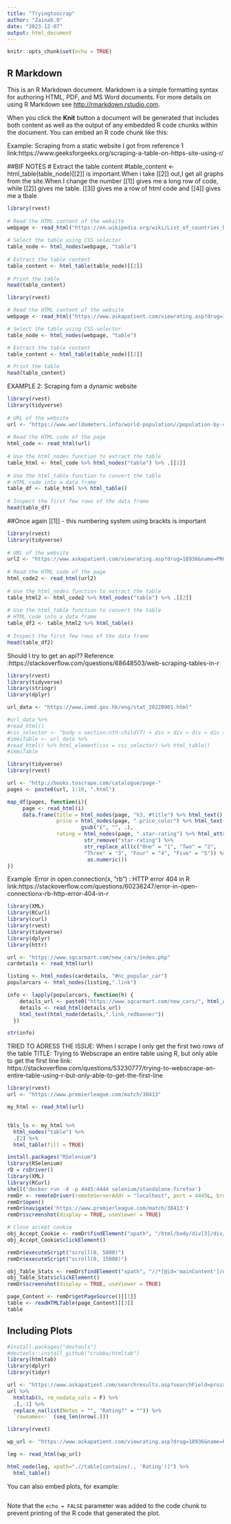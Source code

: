 ```yaml
---
title: "Tryingtoscrap"
author: "Zainab.O"
date: "2023-12-07"
output: html_document
---
```


```r
knitr::opts_chunk$set(echo = TRUE)
```

## R Markdown

This is an R Markdown document. Markdown is a simple formatting syntax for authoring HTML, PDF, and MS Word documents. For more details on using R Markdown see <http://rmarkdown.rstudio.com>.

When you click the **Knit** button a document will be generated that includes both content as well as the output of any embedded R code chunks within the document. You can embed an R code chunk like this:

Example: Scraping from a static website
I got from reference 1
link:https://www.geeksforgeeks.org/scraping-a-table-on-https-site-using-r/

##BIF NOTES
# Extract the table content 
#table_content <- html_table(table_node)[[2]] is important.When i take [[2]] out,I get all graphs from the site.When I change the number [[1]] gives me a long row of code, while [[2]] gives me  table. [[3]] gives me a row of html code and [[4]] gives me a tbale

```r
library(rvest) 
  
# Read the HTML content of the website 
webpage <- read_html("https://en.wikipedia.org/wiki/List_of_countries_by_GDP_(PPP)_per_capita") 
  
# Select the table using CSS selector 
table_node <- html_nodes(webpage, "table") 
  
# Extract the table content 
table_content <- html_table(table_node)[[2]] 
  
# Print the table 
head(table_content)
```


```r
library(rvest) 

# Read the HTML content of the website 
webpage <- read_html("https://www.askapatient.com/viewrating.asp?drug=18936&name=PROZAC") 

# Select the table using CSS selector 
table_node <- html_nodes(webpage, "table") 

# Extract the table content 
table_content <- html_table(table_node)[[2]]

# Print the table 
head(table_content)

```




EXAMPLE 2: Scraping fom a dynamic website

```r
library(rvest) 
library(tidyverse) 
  
# URL of the website 
url <- "https://www.worldometers.info/world-population//population-by-country/" 
  
# Read the HTML code of the page 
html_code <- read_html(url) 
  
# Use the html_nodes function to extract the table 
table_html <- html_code %>% html_nodes("table") %>% .[[1]] 
  
# Use the html_table function to convert the table  
# HTML code into a data frame 
table_df <- table_html %>% html_table() 
  
# Inspect the first few rows of the data frame 
head(table_df)
```

##Once again [[1]] - this numbering system using brackts is important

```r
library(rvest) 
library(tidyverse) 
  
# URL of the website 
url2 <- "https://www.askapatient.com/viewrating.asp?drug=18936&name=PROZAC" 
  
# Read the HTML code of the page 
html_code2 <- read_html(url2) 
  
# Use the html_nodes function to extract the table 
table_html2 <- html_code2 %>% html_nodes("table") %>% .[[2]] 
  
# Use the html_table function to convert the table  
# HTML code into a data frame 
table_df2 <- table_html2 %>% html_table() 
  
# Inspect the first few rows of the data frame 
head(table_df2)
```


Should I try to get an api??
Reference :https://stackoverflow.com/questions/68648503/web-scraping-tables-in-r


```r
library(rvest)
library(tidyverse)
library(stringr)
library(dplyr)

url_data <- "https://www.immd.gov.hk/eng/stat_20220901.html"

#url_data %>%
#read_html()
#css_selector <- "body > section:nth-child(7) > div > div > div > div > table"
#immiTable <- url_data %>% 
#read_html() %>% html_element(css = css_selector) %>% html_table()
#immiTable
```

```r
library(tidyverse)
library(rvest)

url <- "http://books.toscrape.com/catalogue/page-"
pages <- paste0(url, 1:10, ".html")

map_df(pages, function(i){ 
     page <- read_html(i)
     data.frame(title = html_nodes(page, "h3, #title") %>% html_text(),
                price = html_nodes(page, ".price_color") %>% html_text() %>% 
                        gsub("£", "", .),
                rating = html_nodes(page, ".star-rating") %>% html_attrs() %>% 
                         str_remove("star-rating") %>%
                         str_replace_all(c("One" = "1", "Two" = "2", 
                         "Three" = "3", "Four" = "4", "Five" = "5")) %>%  
                          as.numeric())
})
```


Example :Error in open.connection(x, "rb") : HTTP error 404 in R
link:https://stackoverflow.com/questions/60236247/error-in-open-connectionx-rb-http-error-404-in-r
```r
library(XML)
library(RCurl)
library(curl) 
library(rvest)
library(tidyverse)
library(dplyr)
library(httr) 

url <- "https://www.sgcarmart.com/new_cars/index.php"
cardetails <- read_html(url)

listing <- html_nodes(cardetails, "#nc_popular_car")
popularcars <- html_nodes(listing,".link")

info <- lapply(popularcars, function(h) {
    details_url <- paste0("https://www.sgcarmart.com/new_cars/", html_attr(h,"href"))
    details <- read_html(details_url)
    html_text(html_node(details,".link_redbanner"))
  })
```
```r
str(info)
```




TRIED TO ADRESS THE ISSUE: When I scrape I only get the first two rows of the table
TITLE: Trying to Webscrape an entire table using R, but only able to get the first line
link: https://stackoverflow.com/questions/53230777/trying-to-webscrape-an-entire-table-using-r-but-only-able-to-get-the-first-line

```r
library(rvest)
url <- "https://www.premierleague.com/match/38413"

my_html <- read_html(url)


tbls_ls <- my_html %>%
  html_nodes("table") %>%
  .[2] %>%
  html_table(fill = TRUE)

```
```r
install.packages("RSelenium")
library(RSelenium)
rD = rsDriver()
library(XML)
library(RCurl)
shell('docker run -d -p 4445:4444 selenium/standalone-firefox')
remDr <- remoteDriver(remoteServerAddr = "localhost", port = 4445L, browserName = "firefox")
remDr$open()
remDr$navigate('https://www.premierleague.com/match/38413')
remDr$screenshot(display = TRUE, useViewer = TRUE) 

# Close accept cookie
obj_Accept_Cookie <- remDr$findElement("xpath", "/html/body/div[3]/div/div/div[1]/div[5]/button[1]")
obj_Accept_Cookie$clickElement()

remDr$executeScript("scroll(0, 5000)")
remDr$executeScript("scroll(0, 15000)")

obj_Table_Stats <- remDr$findElement("xpath", "//*[@id='mainContent']/div/section[2]/div[2]/div[2]/div[1]/div/div/ul/li[3]")
obj_Table_Stats$clickElement()
remDr$screenshot(display = TRUE, useViewer = TRUE) 

page_Content <- remDr$getPageSource()[[1]]
table <- readHTMLTable(page_Content)[[3]]
table
```



## Including Plots


```r
#install.packages("devtools")
#devtools::install_github("crubba/htmltab")
library(htmltab)
library(dplyr)
library(tidyr)

url <- "https://www.askapatient.com/searchresults.asp?searchField=prozac"
url %>%
  htmltab(6, rm_nodata_cols = F) %>%
  .[,-1] %>%
  replace_na(list(Notes = "", "Rating?" = "")) %>%
  `rownames<-` (seq_len(nrow(.)))
```


```r
library(rvest)

wp_url <- "https://www.askapatient.com/viewrating.asp?drug=18936&name=PROZAC"

leg <- read_html(wp_url)

html_node(leg, xpath=".//table[contains(., 'Rating')]") %>%
  html_table()
```



You can also embed plots, for example:

```r

```

Note that the `echo = FALSE` parameter was added to the code chunk to prevent printing of the R code that generated the plot.
